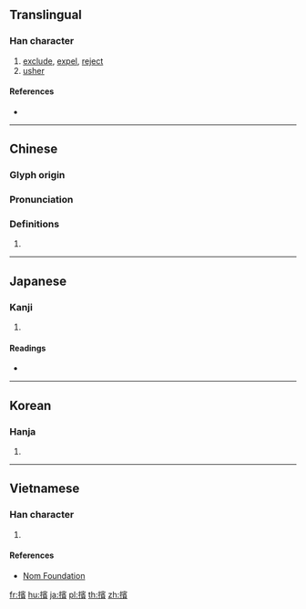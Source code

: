 {{character info/new}}
{{also|摈}}
==Translingual==

===Han character===
{{Han char|rn=64|rad=手|as=14|sn=17|four=53086|canj=QJMC|ids=⿰扌賓}}

# [[exclude]], [[expel]], [[reject]]
# [[usher]]

====References====
* {{Han ref|kx=0460.270|dkj=12880|dj=0810.040|hdz=31977.020|uh=64EF|ud=25839|bh=ECE8|bd=60648}}

----

==Chinese==
{{zh-forms|s=摈}}

===Glyph origin===
{{Han etym}}

===Pronunciation===
{{zh-pron
|m=bìn
|c=ban3
|mc=y
|oc=y
|cat=
}}

===Definitions===
{{zh-hanzi}}

# {{rfdef|zh}}

----

==Japanese==

===Kanji===
{{ja-kanji|grade=|rs=手14}}

# {{defn|lang=ja|sort=手14}}

====Readings====
* {{ja-readings|on=[[ひん]] (hin)|kun=[[しりぞける]] (shirizokeru)}}

----

==Korean==

===Hanja===
{{ko-hanja|hangeul=빈|eumhun=|rv=bin|mr=pin|y=pin}}

# {{defn|lang=ko|sort=手14}}

----

==Vietnamese==

===Han character===
{{vi-readings|rs=手14|hanviet=tấn}}

# {{defn|lang=vi|sort=手14}}

====References====
* [http://nomfoundation.org/common/nom_details.php?codepoint=64ef Nom Foundation]

[[fr:擯]]
[[hu:擯]]
[[ja:擯]]
[[pl:擯]]
[[th:擯]]
[[zh:擯]]